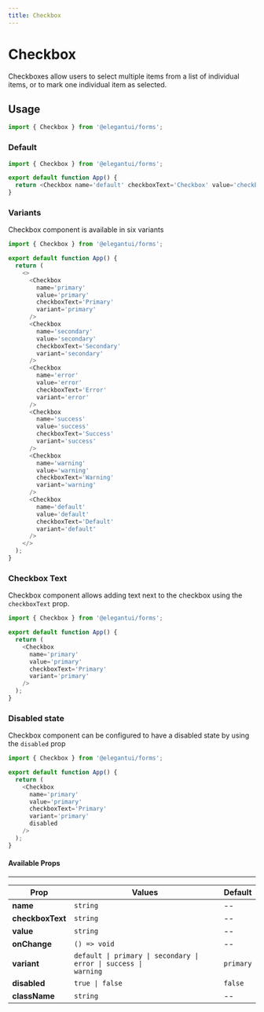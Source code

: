 ```yaml
---
title: Checkbox
---
```



# Checkbox

Checkboxes allow users to select multiple items from a list of individual items, or to mark one individual item as selected.

## Usage

```jsx
import { Checkbox } from '@elegantui/forms';
```

### Default

<div style={{ marginTop: '1rem', width: '15rem' }}>
  <Checkbox name='default' checkboxText='Checkbox' value='checkbox' />
</div>

```js
import { Checkbox } from '@elegantui/forms';

export default function App() {
  return <Checkbox name='default' checkboxText='Checkbox' value='checkbox' />;
}
```

### Variants

Checkbox component is available in six variants

<div
  style={{
    marginTop: '1rem',
    display: 'flex',
    flexDirection: 'column',
    gap: '0.5rem',
    width: '15rem'
  }}
>
  <Checkbox
    name='primary'
    value='primary'
    checkboxText='Primary'
    variant='primary'
  />
  <Checkbox
    name='secondary'
    value='secondary'
    checkboxText='Secondary'
    variant='secondary'
  />
  <Checkbox name='error' value='error' checkboxText='Error' variant='error' />
  <Checkbox
    name='success'
    value='success'
    checkboxText='Success'
    variant='success'
  />
  <Checkbox
    name='warning'
    value='warning'
    checkboxText='Warning'
    variant='warning'
  />
  <Checkbox
    name='default'
    value='default'
    checkboxText='Default'
    variant='default'
  />
</div>

```js
import { Checkbox } from '@elegantui/forms';

export default function App() {
  return (
    <>
      <Checkbox
        name='primary'
        value='primary'
        checkboxText='Primary'
        variant='primary'
      />
      <Checkbox
        name='secondary'
        value='secondary'
        checkboxText='Secondary'
        variant='secondary'
      />
      <Checkbox
        name='error'
        value='error'
        checkboxText='Error'
        variant='error'
      />
      <Checkbox
        name='success'
        value='success'
        checkboxText='Success'
        variant='success'
      />
      <Checkbox
        name='warning'
        value='warning'
        checkboxText='Warning'
        variant='warning'
      />
      <Checkbox
        name='default'
        value='default'
        checkboxText='Default'
        variant='default'
      />
    </>
  );
}
```

### Checkbox Text

Checkbox component allows adding text next to the checkbox using the `checkboxText` prop.

<div
  style={{
    marginTop: '1rem',
    display: 'flex',
    flexDirection: 'column',
    gap: '0.5rem',
    width: '15rem'
  }}
>
  <Checkbox
    name='primary'
    value='primary'
    checkboxText='Primary'
    variant='primary'
  />
</div>

```js
import { Checkbox } from '@elegantui/forms';

export default function App() {
  return (
    <Checkbox
      name='primary'
      value='primary'
      checkboxText='Primary'
      variant='primary'
    />
  );
}
```

### Disabled state

Checkbox component can be configured to have a disabled state by using the `disabled` prop

<div
  style={{
    marginTop: '1rem',
    display: 'flex',
    flexDirection: 'column',
    gap: '0.5rem',
    width: '15rem'
  }}
>
  <Checkbox
    name='primary'
    value='primary'
    checkboxText='Primary'
    variant='primary'
    disabled
  />
</div>

```js
import { Checkbox } from '@elegantui/forms';

export default function App() {
  return (
    <Checkbox
      name='primary'
      value='primary'
      checkboxText='Primary'
      variant='primary'
      disabled
    />
  );
}
```

#### Available Props

---

| **Prop**         | **Values**                                                                                      | **Default** |
| ---------------- | ----------------------------------------------------------------------------------------------- | ----------- |
| **name**         | `string`                                                                                        | --          |
| **checkboxText** | `string`                                                                                        | --          |
| **value**        | `string`                                                                                        | --          |
| **onChange**     | `() => void`                                                                                    | --          |
| **variant**      | <code>default &#124; primary &#124; secondary &#124; error &#124; success &#124; warning</code> | `primary`   |
| **disabled**     | <code>true &#124; false</code>                                                                  | `false`     |
| **className**    | `string`                                                                                        | --          |
